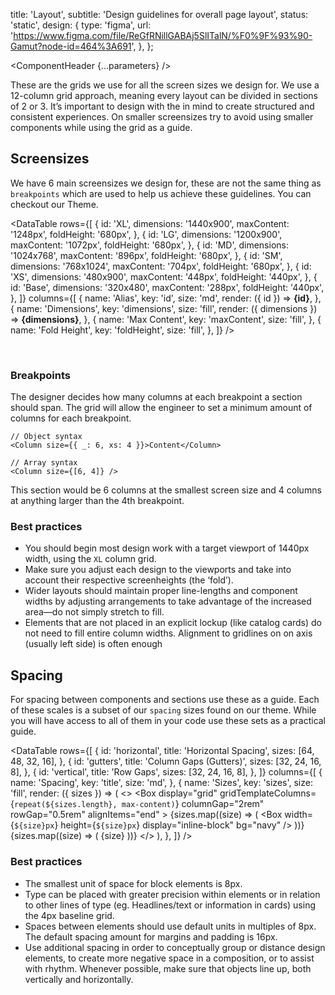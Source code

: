

  title: 'Layout',
  subtitle: 'Design guidelines for overall page layout',
  status: 'static',
  design: {
    type: 'figma',
    url: 'https://www.figma.com/file/ReGfRNillGABAj5SlITalN/%F0%9F%93%90-Gamut?node-id=464%3A691',
  },
};

<Meta title="Foundations/Layout" />

<ComponentHeader {...parameters} />

These are the grids we use for all the screen sizes we design for. We use a 12-column grid approach, meaning every layout can be divided in sections of 2 or 3. It’s important to design with the in mind to create structured and consistent experiences. On smaller screensizes try to avoid using smaller components while using the grid as a guide.

## Screensizes

We have 6 main screensizes we design for, these are not the same thing as `breakpoints` which are used to help us achieve these guidelines. You can checkout our <LinkTo id="foundations-theme--breakpoints">Theme</LinkTo>.

<DataTable
  rows={[
    {
      id: 'XL',
      dimensions: '1440x900',
      maxContent: '1248px',
      foldHeight: '680px',
    },
    {
      id: 'LG',
      dimensions: '1200x900',
      maxContent: '1072px',
      foldHeight: '680px',
    },
    {
      id: 'MD',
      dimensions: '1024x768',
      maxContent: '896px',
      foldHeight: '680px',
    },
    {
      id: 'SM',
      dimensions: '768x1024',
      maxContent: '704px',
      foldHeight: '680px',
    },
    {
      id: 'XS',
      dimensions: '480x900',
      maxContent: '448px',
      foldHeight: '440px',
    },
    {
      id: 'Base',
      dimensions: '320x480',
      maxContent: '288px',
      foldHeight: '440px',
    },
  ]}
  columns={[
    {
      name: 'Alias',
      key: 'id',
      size: 'md',
      render: ({ id }) => <strong>{id}</strong>,
    },
    {
      name: 'Dimensions',
      key: 'dimensions',
      size: 'fill',
      render: ({ dimensions }) => <strong>{dimensions}</strong>,
    },
    {
      name: 'Max Content',
      key: 'maxContent',
      size: 'fill',
    },
    {
      name: 'Fold Height',
      key: 'foldHeight',
      size: 'fill',
    },
  ]}
/>

<br />

### Breakpoints

The designer decides how many columns at each breakpoint a section should span. The grid will allow the engineer to set a minimum amount of columns for each breakpoint.

```tsx
// Object syntax
<Column size={{ _: 6, xs: 4 }}>Content</Column>

// Array syntax
<Column size={[6, 4]} />
```

This section would be 6 columns at the smallest screen size and 4 columns at anything larger than the 4th breakpoint.

### Best practices

- You should begin most design work with a target viewport of 1440px width, using the `XL` column grid.
- Make sure you adjust each design to the viewports and take into account their respective screenheights (the ‘fold’).
- Wider layouts should maintain proper line-lengths and component widths by adjusting arrangements to take advantage of the increased area—do not simply stretch to fill.
- Elements that are not placed in an explicit lockup (like catalog cards) do not need to fill entire column widths. Alignment to gridlines on on axis (usually left side) is often enough

## Spacing

For spacing between components and sections use these as a guide. Each of these scales is a subset of our `spacing` sizes found on <LinkTo id="foundations-theme--spacing">our theme</LinkTo>. While you will have access to all of them in your code use these sets as a practical guide.

<DataTable
  rows={[
    {
      id: 'horizontal',
      title: 'Horizontal Spacing',
      sizes: [64, 48, 32, 16],
    },
    {
      id: 'gutters',
      title: 'Column Gaps (Gutters)',
      sizes: [32, 24, 16, 8],
    },
    {
      id: 'vertical',
      title: 'Row Gaps',
      sizes: [32, 24, 16, 8],
    },
  ]}
  columns={[
    {
      name: 'Spacing',
      key: 'title',
      size: 'md',
    },
    {
      name: 'Sizes',
      key: 'sizes',
      size: 'fill',
      render: ({ sizes }) => (
        <>
          <Box
            display="grid"
            gridTemplateColumns={`repeat(${sizes.length}, max-content)`}
            columnGap="2rem"
            rowGap="0.5rem"
            alignItems="end"
          >
            {sizes.map((size) => (
              <Box
                width={`${size}px`}
                height={`${size}px`}
                display="inline-block"
                bg="navy"
              />
            ))}
            {sizes.map((size) => (
              <Box textAlign="center" fontSize={14}>
                {size}
              </Box>
            ))}
          </Box>
        </>
      ),
    },
  ]}
/>

### Best practices

- The smallest unit of space for block elements is 8px.
- Type can be placed with greater precision within elements or in relation to other lines of type (eg. Headlines/text or information in cards) using the 4px baseline grid.
- Spaces between elements should use default units in multiples of 8px. The default spacing amount for margins and padding is 16px.
- Use additional spacing in order to conceptually group or distance design elements, to create more negative space in a composition, or to assist with rhythm. Whenever possible, make sure that objects line up, both vertically and horizontally.
